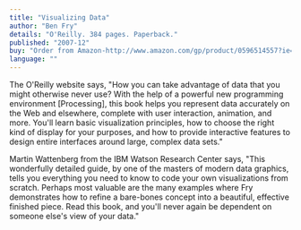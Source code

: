 ```yaml
---
title: "Visualizing Data"
author: "Ben Fry"
details: "O'Reilly. 384 pages. Paperback."
published: "2007-12"
buy: "Order from Amazon-http://www.amazon.com/gp/product/0596514557?ie=UTF8&tag=processing09-20&linkCode=as2&camp=1789&creative=9325&creativeASIN=0596514557"
language: ""
---
```


The O'Reilly website says, "How you can take advantage of data that you might otherwise never use? With the help of a powerful new programming environment [Processing], this book helps you represent data accurately on the Web and elsewhere, complete with user interaction, animation, and more. You'll learn basic visualization principles, how to choose the right kind of display for your purposes, and how to provide interactive features to design entire interfaces around large, complex data sets."

Martin Wattenberg from the IBM Watson Research Center says, "This wonderfully detailed guide, by one of the masters of modern data graphics, tells you everything you need to know to code your own visualizations from scratch. Perhaps most valuable are the many examples where Fry demonstrates how to refine a bare-bones concept into a beautiful, effective finished piece. Read this book, and you'll never again be dependent on someone else's view of your data."
